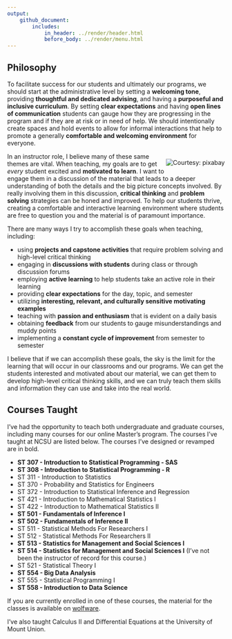 ```yaml
---
output: 
    github_document:
        includes: 
            in_header: ../render/header.html
            before_body: ../render/menu.html
---
```


## Philosophy

To facilitate success for our students and ultimately our programs, we should start at the administrative level by setting a **welcoming tone**, providing **thoughtful and dedicated advising**, and having a **purposeful and inclusive curriculum**.  By setting **clear expectations** and having **open lines of communication** students can gauge how they are progressing in the program and if they are at risk or in need of help.  We should intentionally create spaces and hold events to allow for informal interactions that help to promote a generally **comfortable and welcoming environment** for everyone.

<div style = "float: right;">
<img src = "../images/question.png" alt = "Courtesy: pixabay">
</div> 

In an instructor role, I believe many of these same themes are vital.  When teaching, my goals are to get *every* student excited and **motivated to learn**.  I want to engage them in a discussion of the material that leads to a deeper understanding of both the details and the big picture concepts involved. By really involving them in this discussion, **critical thinking** and **problem solving** strategies can be honed and improved.  To help our students thrive, creating a comfortable and interactive learning environment where students are free to question you and the material is of paramount importance.  

There are many ways I try to accomplish these goals when teaching, including:  

- using **projects and capstone activities** that require problem solving and high-level critical thinking
- engaging in **discussions with students** during class or through discussion forums  
- employing **active learning** to help students take an active role in their learning
- providing **clear expectations** for the day, topic, and semester 
- utilizing **interesting, relevant, and culturally sensitive motivating examples**
- teaching with **passion and enthusiasm** that is evident on a daily basis
- obtaining **feedback** from our students to gauge misunderstandings and muddy points
- implementing a **constant cycle of improvement** from semester to semester

I believe that if we can accomplish these goals, the sky is the limit for the learning that will occur in our classrooms and our programs. We can get the students interested and motivated about our material, we can get them to develop high-level critical thinking skills, and we can truly teach them skills and information they can use and take into the real world. 

## Courses Taught 

I've had the opportunity to teach both undergraduate and graduate courses, including many courses for our online Master's program. The courses I've taught at NCSU are listed below.  The courses I've designed or revamped are in bold.

- **ST 307 - Introduction to Statistical Programming - SAS**
- **ST 308 - Introduction to Statistical Programming - R**
- ST 311 - Introduction to Statistics
- ST 370 - Probability and Statistics for Engineers
- ST 372 - Introduction to Statistical Inference and Regression
- ST 421 - Introduction to Mathematical Statistics I
- ST 422 - Introduction to Mathematical Statistics II
- **ST 501 - Fundamentals of Inference I**
- **ST 502 - Fundamentals of Inference II**
- ST 511 - Statistical Methods For Researchers I
- ST 512 - Statistical Methods For Researchers II
- **ST 513 - Statistics for Management and Social Sciences I**
- **ST 514 - Statistics for Management and Social Sciences I** (I've not been the instructor of record for this course.)
- ST 521 - Statistical Theory I
- **ST 554 - Big Data Analysis**
- ST 555 - Statistical Programming I
- **ST 558 - Introduction to Data Science**

If you are currently enrolled in one of these courses, the material for the classes is available on [wolfware](wolfware.ncsu.edu).

I've also taught Calculus II and Differential Equations at the University of Mount Union.

